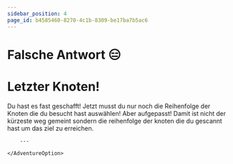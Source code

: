 ```yaml
---
sidebar_position: 4
page_id: b4585460-8270-4c1b-8309-be17ba7b5ac6
---
```


# Falsche Antwort 😑



# Letzter Knoten!

Du hast es fast geschafft!
Jetzt musst du nur noch die Reihenfolge der Knoten die du besucht hast auswählen!
Aber aufgepasst! Damit ist nicht der kürzeste weg gemeint sondern die reihenfolge der knoten die du gescannt hast um das ziel zu erreichen.

<NodeGraph newNodes={[]}/>

<AdventureOptions>
    <AdventureOption label = "I" nestGuessIn = "60">



        ---
        
    </AdventureOption>

</AdventureOptions>
